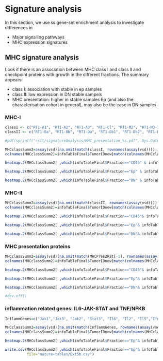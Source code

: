 # Signature analysis

In this section, we use ss gene-set enrichment analysis to investigate differences in 

- Major signalling pathways
- MHC expression signatures

## MHC signature analysis

Look if there is an association between MHC class I and class II and checkpoint proteins with growth in the different fractions. The summary appears:

* class I: association with stable in ep samples
* class II: low expression in DN stable sampels
* MHC presentation: higher in stable samples Ep (and also the characterisation cohort in general), may also be the case in DN samples

### MHC-I

```r
classI <- c("RT1-A1", "RT1-A2", "RT1-A3", "RT1-Cl", "RT1-M2", "RT1-M3-1", "RT1-M4", "RT1-M5", "RT1-N1", "RT1-N2", "RT1-N3", "RT1-O1", "RT1-S2", "RT1-S3")
classII <- c("RT1-Ba", "RT1-Bb", "RT1-Da", "RT1-Db1", "RT1-Db2", "RT1-DMa", "RT1-DMb", "RT1-DOa", "RT1-DOb", "RT1-Ha")

#pdf(sprintf("rslt/signatureAnalysis/MHC_presentation_%s.pdf", Sys.Date()), height=6, width=7)

MHCclassSumm2=assay(vsd)[na.omit(match(classI, rownames(assay(vsd)))),  ]
colnames(MHCclassSumm2)=infoTableFinal$TumorIDnew[match(colnames(MHCclassSumm2), rownames(infoTableFinal))]

heatmap.2(MHCclassSumm2[ ,which(infoTableFinal$Fraction=="CD45" & infoTableFinal$Cohort=="Progression")], col=RdBu[11:1], trace="none", ColSideColors = ColSizeb[factor(infoTableFinal$Growth[which(infoTableFinal$Fraction=="CD45" & infoTableFinal$Cohort=="Progression")])], scale="row", main="CD: MHC class I", hclustfun = hclust.ave)

heatmap.2(MHCclassSumm2[ ,which(infoTableFinal$Fraction=="Ep" & infoTableFinal$Cohort=="Progression")], col=RdBu[11:1], trace="none", ColSideColors = ColSizeb[factor(infoTableFinal$Growth[which(infoTableFinal$Fraction=="Ep" & infoTableFinal$Cohort=="Progression")])], scale="row", main="Ep: MHC class I", hclustfun = hclust.ave)

heatmap.2(MHCclassSumm2[ ,which(infoTableFinal$Fraction=="DN" & infoTableFinal$Cohort=="Progression")], col=RdBu[11:1], trace="none", ColSideColors =ColSizeb[factor(infoTableFinal$Growth[which(infoTableFinal$Fraction=="DN" & infoTableFinal$Cohort=="Progression")])], scale="row", main="DN: MHC class I", hclustfun = hclust.ave)
```

### MHC-II

```r
MHCclassSumm2=assay(vsd)[na.omit(match(classII, rownames(assay(vsd)))), ]
colnames(MHCclassSumm2)=infoTableFinal$TumorIDnew[match(colnames(MHCclassSumm2), rownames(infoTableFinal))]

heatmap.2(MHCclassSumm2[ ,which(infoTableFinal$Fraction=="CD45"& infoTableFinal$Cohort=="Progression")], col=RdBu[11:1], trace="none", ColSideColors = ColSizeb[factor(infoTableFinal$Growth[which(infoTableFinal$Fraction=="CD45"& infoTableFinal$Cohort=="Progression")])], scale="row", main="CD: MHC class II")

heatmap.2(MHCclassSumm2[ ,which(infoTableFinal$Fraction=="Ep"& infoTableFinal$Cohort=="Progression")], col=RdBu[11:1], trace="none", ColSideColors = ColSizeb[factor(infoTableFinal$Growth[which(infoTableFinal$Fraction=="Ep"& infoTableFinal$Cohort=="Progression")])], scale="row", main="Ep: MHC class II")

heatmap.2(MHCclassSumm2[ ,which(infoTableFinal$Fraction=="DN"& infoTableFinal$Cohort=="Progression")], col=RdBu[11:1], trace="none", ColSideColors = ColSizeb[factor(infoTableFinal$Growth[which(infoTableFinal$Fraction=="DN"& infoTableFinal$Cohort=="Progression")])], scale="row", main="DN: MHC class II")
```

### MHC presentation proteins

```r
MHCclassSumm2=assay(vsd)[na.omit(match(MHCPres2Rat[-1], rownames(assay(vsd)))), ]
colnames(MHCclassSumm2)=infoTableFinal$TumorIDnew[match(colnames(MHCclassSumm2), rownames(infoTableFinal))]

heatmap.2(MHCclassSumm2[ ,which(infoTableFinal$Fraction=="CD45"& infoTableFinal$Cohort=="Progression")], col=RdBu[11:1], trace="none", ColSideColors = ColSizeb[factor(infoTableFinal$Growth[which(infoTableFinal$Fraction=="CD45" & infoTableFinal$Cohort=="Progression")])], scale="row", main="CD45: MHC presentation")

heatmap.2(MHCclassSumm2[ ,which(infoTableFinal$Fraction=="Ep"& infoTableFinal$Cohort=="Progression")], col=RdBu[11:1], trace="none", ColSideColors = ColSizeb[factor(infoTableFinal$Growth[which(infoTableFinal$Fraction=="Ep"& infoTableFinal$Cohort=="Progression")])], scale="row", main="Ep: MHC presentation")

heatmap.2(MHCclassSumm2[ ,which(infoTableFinal$Fraction=="DN"& infoTableFinal$Cohort=="Progression")], col=RdBu[11:1], trace="none", ColSideColors = ColSizeb[factor(infoTableFinal$Growth[which(infoTableFinal$Fraction=="DN"& infoTableFinal$Cohort=="Progression")])], scale="row", main="DN: MHC presentation")

#dev.off()
```

### inflammation related genes: IL6-JAK-STAT and TNF/NFKB

```r
InflammGenes=c("Jak1","Jak3", "Jak2", "Stat3", "Il6", "Il2", "Il5","Ifng", "Ifna1", "Nfkb1", "Cdf", "Stat5a", "Stat1", "Stat2", "Il6r", "Socs3", "Il5r", "Il2r", "Tnf", "Tnfrsf1a", "Tnfrsf1b")

MHCclassSumm2=assay(vsd)[na.omit(match(InflammGenes, rownames(assay(vsd)))), ]
colnames(MHCclassSumm2)=infoTableFinal$TumorIDnew[match(colnames(MHCclassSumm2), rownames(infoTableFinal))]

heatmap.2(MHCclassSumm2[ ,which(infoTableFinal$Fraction=="Ep"& infoTableFinal$Cohort=="Progression")], col=RdBu[11:1], trace="none", ColSideColors = ColSizeb[factor(infoTableFinal$Growth[which(infoTableFinal$Fraction=="Ep"& infoTableFinal$Cohort=="Progression")])], scale="row", main="Ep: JAK/STAT signalling", hclustfun = hclust.ave)

write.csv(MHCclassSumm2[ ,which(infoTableFinal$Fraction=="Ep"& infoTableFinal$Cohort=="Progression")], 
          file="nature-tables/Ext5b.csv")
```
